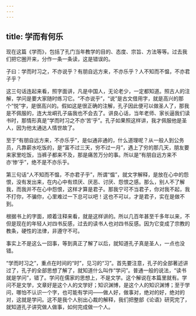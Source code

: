 ```yaml
---
---
---
```

title: 学而有何乐
---




现在这篇《学而》，包括了孔门当年教学的目的、态度、宗旨、方法等等。过去我们把它圈开来，分作一条一条读，这是错误的。

子曰：学而时习之，不亦说乎？有朋自远方来，不亦乐乎？人不知而不愠，不亦君子乎？

这三句话连起来看，照字面讲，凡是中国人，无论老少，一定都知道。照古人的注解，学问是要大家随时练习它。“不亦说乎”，“说”是古文借用字，就是高兴的那个“悦”字，是很高兴的。假如这是很正确的注解，孔子因此便可以做圣人了，那我是不佩服的，连大龙峒孔子庙我也不会去了。讲良心话，当年老师、家长逼我们读书时，那情形真是“学而时习之不亦‘苦’乎”。孔子如果照这样讲，我才佩服他是圣人，因为他太通达人情世故了。

至于“有朋自远方来，不亦乐乎”，是似通非通的，什么道理呢？从一般人到公务员，凡靠薪水吃饭的，是“富不过三天，穷不过一月”，遇上了穷的那几天，朋友要来家里吃饭，当裤子都来不及，那是痛苦万分的事。所以是“有朋自远方来不亦‘惨’乎”，绝不是不亦乐乎。

第三句话“人不知而不愠，不亦君子乎”，所谓“愠”，就文字解释，是放在心中的怨恨，没有发出来，在内心中有烦厌、厌恶、讨厌、怨恨之感。那么，别人不了解我，而我并不在心中怨恨，这样才算是君子。那我宁可不当君子，你对我不起，我不打你，不骗你，心里难过一下总可以吧！这也不可以，才是君子，实在是做不到。

根据书上的字面，顺着注释来看，就是这样讲的。所以几百年甚至千多年以来，不但是现在的年轻人对四书反感，过去的读书人也对四书反感。因为它变成了宗教的教条，硬性的法律，非遵守不可。

事实上不是这么一回事，等到真正了解了以后，就知道孔子真是圣人，一点也没错。

“学而时习之”，重点在时间的“时”，见习的“习”。首先要注意，孔子的全部著述讲过了，孔子的全部思想了解了，就知道什么叫作“学问”。普通一般的说法，“读书就是学问”，错了。学问在儒家的思想上，不是文学。这个解说在本篇里就有。学问不是文学，文章好是这个人的文学好；知识渊博，是这个人的知识渊博；至于学问，哪怕不认识一个字，也可能有学问——做人好，做事对，绝对的好，绝对的对，这就是学问。这不是我个人别出心裁的解释，我们把整部《论语》研究完了，就知道孔子讲究做人做事，如何完成做一个人。